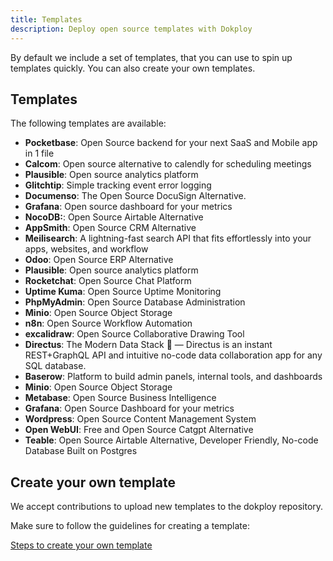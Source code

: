 ```yaml
---
title: Templates
description: Deploy open source templates with Dokploy
---
```


By default we include a set of templates, that you can use to spin up templates quickly. You can also create your own templates.

## Templates

The following templates are available:

- **Pocketbase**: Open Source backend for your next SaaS and Mobile app in 1 file
- **Calcom**: Open source alternative to calendly for scheduling meetings
- **Plausible**: Open source analytics platform
- **Glitchtip**: Simple tracking event error logging
- **Documenso**: The Open Source DocuSign Alternative.
- **Grafana**: Open source dashboard for your metrics
- **NocoDB:**: Open Source Airtable Alternative
- **AppSmith**: Open Source CRM Alternative
- **Meilisearch**: A lightning-fast search API that fits effortlessly into your apps, websites, and workflow
- **Odoo**: Open Source ERP Alternative
- **Plausible**: Open source analytics platform
- **Rocketchat**: Open Source Chat Platform
- **Uptime Kuma**: Open Source Uptime Monitoring
- **PhpMyAdmin**: Open Source Database Administration
- **Minio**: Open Source Object Storage
- **n8n**: Open Source Workflow Automation
- **excalidraw**: Open Source Collaborative Drawing Tool
- **Directus**: The Modern Data Stack 🐰 — Directus is an instant REST+GraphQL API and intuitive no-code data collaboration app for any SQL database.
- **Baserow**: Platform to build admin panels, internal tools, and dashboards
- **Minio**: Open Source Object Storage
- **Metabase**: Open Source Business Intelligence
- **Grafana**: Open Source Dashboard for your metrics
- **Wordpress**: Open Source Content Management System
- **Open WebUI**: Free and Open Source Catgpt Alternative
- **Teable**: Open Source Airtable Alternative, Developer Friendly, No-code Database Built on Postgres



## Create your own template

We accept contributions to upload new templates to the dokploy repository.

Make sure to follow the guidelines for creating a template:

[Steps to create your own template](https://github.com/Dokploy/dokploy/blob/canary/CONTRIBUTING.md#templates)
